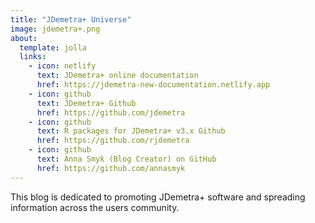 ```yaml
---
title: "JDemetra+ Universe"
image: jdemetra+.png
about:
  template: jolla
  links:
    - icon: netlify
      text: JDemetra+ online documentation
      href: https://jdemetra-new-documentation.netlify.app
    - icon: github
      text: JDemetra+ Github 
      href: https://github.com/jdemetra
    - icon: github
      text: R packages for JDemetra+ v3.x Github 
      href: https://github.com/rjdemetra
    - icon: github
      text: Anna Smyk (Blog Creator) on GitHub
      href: https://github.com/annasmyk
---
```


This blog is dedicated to promoting JDemetra+ software and spreading information across the users community.
